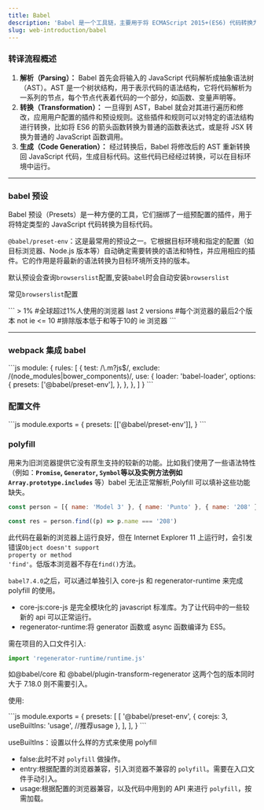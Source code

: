 ---
title: Babel
description: 'Babel 是一个工具链，主要用于将 ECMAScript 2015+(ES6) 代码转换为当前和旧版浏览器或环境中的向后兼容版本的 JavaScript，而无需担心兼容性问题。'
slug: web-introduction/babel
---

### 转译流程概述

1. **解析（Parsing）：** Babel 首先会将输入的 JavaScript 代码解析成抽象语法树（AST）。AST 是一个树状结构，用于表示代码的语法结构，它将代码解析为一系列的节点，每个节点代表着代码的一个部分，如函数、变量声明等。
2. **转换（Transformation）：** 一旦得到 AST，Babel 就会对其进行遍历和修改，应用用户配置的插件和预设规则。这些插件和规则可以对特定的语法结构进行转换，比如将 ES6 的箭头函数转换为普通的函数表达式，或是将 JSX 转换为普通的 JavaScript 函数调用。
3. **生成（Code Generation）：** 经过转换后，Babel 将修改后的 AST 重新转换回 JavaScript 代码，生成目标代码。这些代码已经经过转换，可以在目标环境中运行。

---

### babel 预设

Babel 预设（Presets）是一种方便的工具，它们捆绑了一组预配置的插件，用于将特定类型的 JavaScript 代码转换为目标代码。

`@babel/preset-env`：这是最常用的预设之一。它根据目标环境和指定的配置（如目标浏览器、Node.js 版本等）自动确定需要转换的语法和特性，并应用相应的插件。它的作用是将最新的语法转换为目标环境所支持的版本。

默认预设会查询`browserslist`配置,安装`babel`时会自动安装`browserslist`

常见`browserslist`配置

<CodeBlock title=".browserslistrc">
```
> 1% #全球超过1%人使用的浏览器
last 2 versions #每个浏览器的最后2个版本
not ie <= 10 #排除版本低于和等于10的 ie 浏览器
```
</CodeBlock>

---

### webpack 集成 babel

<CodeBlock title="webpack.config.js">
```js
module: {
  rules: [
    {
      test: /\.m?js$/,
      exclude: /(node_modules|bower_components)/,
      use: {
        loader: 'babel-loader',
        options: {
          presets: ['@babel/preset-env'],
        },
      },
    },
  ]
}
```
</CodeBlock>

### 配置文件

<CodeBlock title="babel.config.js">
```js
module.exports = {
  presets: [['@babel/preset-env']],
}
```
</CodeBlock>

### polyfill

用来为旧浏览器提供它没有原生支持的较新的功能。比如我们使用了一些语法特性（例如：**`Promise`, `Generator`, `Symbol`等以及实例方法例如`Array.prototype.includes`** 等）babel 无法正常解析,Polyfill 可以填补这些功能缺失。

```js
const person = [{ name: 'Model 3' }, { name: 'Punto' }, { name: '208' }]

const res = person.find((p) => p.name === '208')
```

此代码在最新的浏览器上运行良好，但在 Internet Explorer 11 上运行时，会引发错误<code class="code-error">Object doesn't support property or method 'find'</code>。低版本浏览器不存在`find()`方法。

`babel7.4.0`之后，可以通过单独引入 core-js 和 regenerator-runtime 来完成 polyfill 的使用。

- core-js:core-js 是完全模块化的 javascript 标准库。为了让代码中的一些较新的 api 可以正常运行。
- regenerator-runtime:将 generator 函数或 async 函数编译为 ES5。

需在项目的入口文件引入:

```js
import 'regenerator-runtime/runtime.js'
```

<Callout type="info" icon="💡">
  如@babel/core 和 @babel/plugin-transform-regenerator 这两个包的版本同时大于
  7.18.0 则不需要引入。
</Callout>

使用:

<CodeBlock title="babel.config.js">
```js
module.exports = {
  presets: [
    [
      '@babel/preset-env',
      {
        corejs: 3,
        useBuiltIns: 'usage', //推荐usage
      },
    ],
  ],
}
```
</CodeBlock>

useBuiltIns：设置以什么样的方式来使用 polyfill

- false:此时不对 `polyfill` 做操作。
- entry:根据配置的浏览器兼容，引入浏览器不兼容的 `polyfill`。需要在入口文件手动引入。
- usage:根据配置的浏览器兼容，以及代码中用到的 API 来进行 `polyfill`，按需加载。
